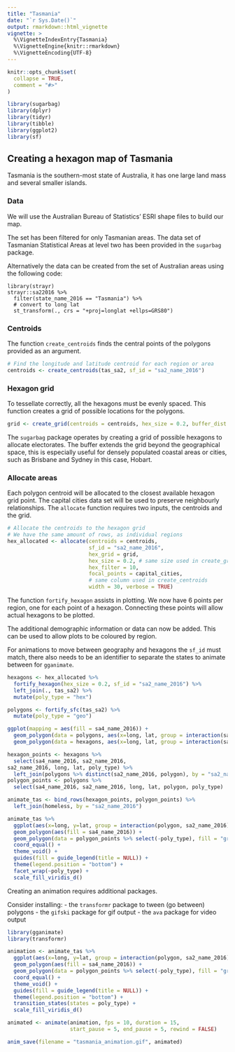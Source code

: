 ```yaml
---
title: "Tasmania"
date: "`r Sys.Date()`"
output: rmarkdown::html_vignette
vignette: >
  %\VignetteIndexEntry{Tasmania}
  %\VignetteEngine{knitr::rmarkdown}
  %\VignetteEncoding{UTF-8}
---
```


```r
knitr::opts_chunk$set(
  collapse = TRUE,
  comment = "#>"
)
```

```r
library(sugarbag)
library(dplyr)
library(tidyr)
library(tibble)
library(ggplot2)
library(sf)
```


## Creating a hexagon map of Tasmania

Tasmania is the southern-most state of Australia, it has one large land mass and several smaller islands.

### Data

We will use the Australian Bureau of Statistics' ESRI shape files to build our map.

The set has been filtered for only Tasmanian areas.
The data set of Tasmanian Statistical Areas at level two has been provided in the `sugarbag` package.

Alternatively the data can be created from the set of Australian areas using the following code:


```
library(strayr)
strayr::sa22016 %>%
  filter(state_name_2016 == "Tasmania") %>% 
  # convert to long lat
  st_transform(., crs = "+proj=longlat +ellps=GRS80")
```

### Centroids

The function `create_centroids` finds the central points of the polygons provided as an argument.

```r
# Find the longitude and latitude centroid for each region or area
centroids <- create_centroids(tas_sa2, sf_id = "sa2_name_2016")
```

### Hexagon grid

To tessellate correctly, all the hexagons must be evenly spaced.
This function creates a grid of possible locations for the polygons.

```r
grid <- create_grid(centroids = centroids, hex_size = 0.2, buffer_dist = 1.2)
```

The `sugarbag` package operates by creating a grid of possible hexagons to allocate electorates. The buffer extends the grid beyond the geographical space, this is especially useful for densely populated coastal areas or cities, such as Brisbane and Sydney in this case, Hobart.

### Allocate areas

Each polygon centroid will be allocated to the closest available hexagon grid point.
The capital cities data set will be used to preserve neighbourly relationships.
The `allocate` function requires two inputs, the centroids and the grid.

```r
# Allocate the centroids to the hexagon grid
# We have the same amount of rows, as individual regions
hex_allocated <- allocate(centroids = centroids,
                          sf_id = "sa2_name_2016",
                          hex_grid = grid,
                          hex_size = 0.2, # same size used in create_grid
                          hex_filter = 10,
                          focal_points = capital_cities,
                          # same column used in create_centroids
                          width = 30, verbose = TRUE) 
```

The function `fortify_hexagon` assists in plotting. We now have 6 points per region, one for each point of a hexagon. Connecting these points will allow actual hexagons to be plotted.

The additional demographic information or data can now be added. This can be used to allow plots to be coloured by region.

For animations to move between geography and hexagons the `sf_id` must match, there also needs to be an identifier to separate the states to animate between for `gganimate`.

```r
hexagons <- hex_allocated %>%
  fortify_hexagon(hex_size = 0.2, sf_id = "sa2_name_2016") %>%
  left_join(., tas_sa2) %>% 
  mutate(poly_type = "hex")

polygons <- fortify_sfc(tas_sa2) %>% 
  mutate(poly_type = "geo")

ggplot(mapping = aes(fill = sa4_name_2016)) +
  geom_polygon(data = polygons, aes(x=long, lat, group = interaction(sa2_name_2016,polygon)), alpha = 0.4) +
  geom_polygon(data = hexagons, aes(x=long, lat, group = interaction(sa2_name_2016))) + scale_fill_viridis_d()
```




```r
hexagon_points <- hexagons %>% 
  select(sa4_name_2016, sa2_name_2016, 	
sa2_name_2016, long, lat, poly_type) %>% 
  left_join(polygons %>% distinct(sa2_name_2016, polygon), by = "sa2_name_2016")
polygon_points <- polygons %>% 
  select(sa4_name_2016, sa2_name_2016, long, lat, polygon, poly_type)

animate_tas <- bind_rows(hexagon_points, polygon_points) %>%
  left_join(homeless, by = "sa2_name_2016")

animate_tas %>% 
  ggplot(aes(x=long, y=lat, group = interaction(polygon, sa2_name_2016))) +
  geom_polygon(aes(fill = sa4_name_2016)) +
  geom_polygon(data = polygon_points %>% select(-poly_type), fill = "grey40", alpha = 0.05) + 
  coord_equal() + 
  theme_void() + 
  guides(fill = guide_legend(title = NULL)) + 
  theme(legend.position = "bottom") +
  facet_wrap(~poly_type) + 
  scale_fill_viridis_d()
```

Creating an animation requires additional packages.

Consider installing:
- the `transformr` package to tween (go between) polygons
- the `gifski` package for gif output
- the `ava` package for video output

```r
library(gganimate)
library(transformr)

animation <- animate_tas %>% 
  ggplot(aes(x=long, y=lat, group = interaction(polygon, sa2_name_2016))) +
  geom_polygon(aes(fill = sa4_name_2016)) +
  geom_polygon(data = polygon_points %>% select(-poly_type), fill = "grey40", alpha = 0.05) + 
  coord_equal() + 
  theme_void() + 
  guides(fill = guide_legend(title = NULL)) + 
  theme(legend.position = "bottom") +
  transition_states(states = poly_type) + 
  scale_fill_viridis_d()

animated <- animate(animation, fps = 10, duration = 15, 
                    start_pause = 5, end_pause = 5, rewind = FALSE)

anim_save(filename = "tasmania_animation.gif", animated)
```
